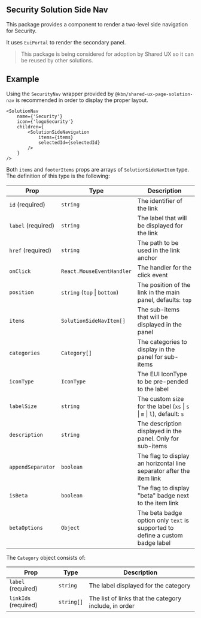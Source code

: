 ## Security Solution Side Nav

This package provides a component to render a two-level side navigation for Security.

It uses `EuiPortal` to render the secondary panel.

> This package is being considered for adoption by Shared UX so it can be reused by other solutions.

## Example

Using the `SecurityNav` wrapper provided by `@kbn/shared-ux-page-solution-nav` is recommended in order to display the proper layout.

```JSX
<SolutionNav
    name={'Security'}
    icon={'logoSecurity'}
    children={
        <SolutionSideNavigation
            items={items}
            selectedId={selectedId}
        />
    }
/>
```

Both `items` and `footerItems` props are arrays of `SolutionSideNavItem` type. The definition of this type is the following:

| Prop  | Type | Description |
| ------------- | ------------- |------------- |
| `id` (required)  | `string` | The identifier of the link |
| `label` (required) | `string` | The label that will be displayed for the link |
| `href` (required) | `string` | The path to be used in the link anchor |
| `onClick` | `React.MouseEventHandler` | The handler for the click event |
| `position` | `string` (`top` \| `bottom`) | The position of the link in the main panel, defaults: `top` |
| `items` | `SolutionSideNavItem[]` | The sub-items that will be displayed in the panel |
| `categories` | `Category[]` | The categories to display in the panel for sub-items |
| `iconType` | `IconType` | The EUI IconType to be pre-pended to the label |
| `labelSize` | `string` | The custom size for the label (`xs` \| `s` \| `m` \| `l`), default: `s` |
| `description` | `string` | The description displayed in the panel. Only for sub-items |
| `appendSeparator` | `boolean` | The flag to display an horizontal line separator after the item link |
| `isBeta` | `boolean` | The flag to display "beta" badge next to the item link |
| `betaOptions` | `Object` | The beta badge option only `text` is supported to define a custom badge label |


The `Category` object consists of:

| Prop  | Type | Description |
| ------------- | ------------- |------------- |
| `label` (required)  | `string` | The label displayed for the category |
| `linkIds` (required)  | `string[]` | The list of links that the category include, in order |